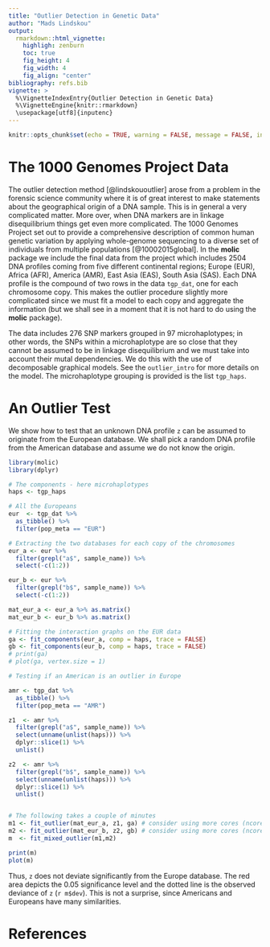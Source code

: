 ```yaml
---
title: "Outlier Detection in Genetic Data"
author: "Mads Lindskou"
output: 
  rmarkdown::html_vignette:
    highligh: zenburn
    toc: true
    fig_height: 4
    fig_width: 4
    fig_align: "center"
bibliography: refs.bib
vignette: >
  %\VignetteIndexEntry{Outlier Detection in Genetic Data}
  %\VignetteEngine{knitr::rmarkdown}
  \usepackage[utf8]{inputenc}
---
```


```r
knitr::opts_chunk$set(echo = TRUE, warning = FALSE, message = FALSE, include = TRUE)
```


# The 1000 Genomes Project Data

The outlier detection method [@lindskououtlier] arose from a problem in the forensic science community where it is of great interest to make statements about the geographical origin of a DNA sample. This is in general a very complicated matter. More over, when DNA markers are in linkage disequilibrium things get even more complicated. The 1000 Genomes Project set out to provide a comprehensive description of common human genetic variation by applying whole-genome sequencing to a diverse set of individuals from multiple populations [@10002015global]. In the **molic** package we include the final data from the project which includes $2504$ DNA profiles coming from five different continental regions; Europe (EUR), Africa (AFR), America (AMR), East Asia (EAS), South Asia (SAS). Each DNA profile is the compound of two rows in the data `tgp_dat`, one for each chromosome copy. This makes the outlier procedure slightly more complicated since we must fit a model to each copy and aggregate the information (but we shall see in a moment that it is not hard to do using the **molic** package).

The data includes $276$ SNP markers grouped in $97$ microhaplotypes; in other words, the SNPs within a microhaplotype are so close that they cannot be assumed to be in linkage disequilibrium and we must take into account their mutal dependencies. We do this with the use of decomposable graphical models. See the `outlier_intro` for more details on the model. The microhaplotype grouping is provided is the list `tgp_haps`.

# An Outlier Test

We show how to test that an unknown DNA profile `z` can be assumed to originate from the European database. We shall pick a random DNA profile from the American database and assume we do not know the origin. 


```r
library(molic)
library(dplyr)

# The components - here microhaplotypes
haps <- tgp_haps

# All the Europeans
eur  <- tgp_dat %>%
  as_tibble() %>%
  filter(pop_meta == "EUR")

# Extracting the two databases for each copy of the chromosomes
eur_a <- eur %>%
  filter(grepl("a$", sample_name)) %>%
  select(-c(1:2))

eur_b <- eur %>%
  filter(grepl("b$", sample_name)) %>%
  select(-c(1:2))

mat_eur_a <- eur_a %>% as.matrix()
mat_eur_b <- eur_b %>% as.matrix()

# Fitting the interaction graphs on the EUR data 
ga <- fit_components(eur_a, comp = haps, trace = FALSE)
gb <- fit_components(eur_b, comp = haps, trace = FALSE)
# print(ga)
# plot(ga, vertex.size = 1)

# Testing if an American is an outlier in Europe

amr <- tgp_dat %>%
  as_tibble() %>%
  filter(pop_meta == "AMR")

z1  <- amr %>%
  filter(grepl("a$", sample_name)) %>% 
  select(unname(unlist(haps))) %>%
  dplyr::slice(1) %>%
  unlist()

z2  <- amr %>%
  filter(grepl("b$", sample_name)) %>% 
  select(unname(unlist(haps))) %>%
  dplyr::slice(1) %>%
  unlist()


# The following takes a couple of minutes
m1 <- fit_outlier(mat_eur_a, z1, ga) # consider using more cores (ncores argument)
m2 <- fit_outlier(mat_eur_b, z2, gb) # consider using more cores (ncores argument)
m  <- fit_mixed_outlier(m1,m2)
```

```r
print(m)
plot(m)
```
Thus, `z` does not deviate significantly from the Europe database. The red area depicts the $0.05$ significance level and the dotted line is the observed deviance of `z` (`r m$dev`). This is not a surprise, since Americans and Europeans have many similarities.

# References
